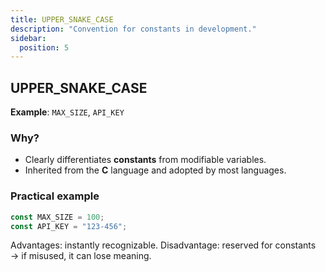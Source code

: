 ```yaml
---
title: UPPER_SNAKE_CASE
description: "Convention for constants in development."
sidebar:
  position: 5
---
```


## UPPER_SNAKE_CASE

**Example**: `MAX_SIZE`, `API_KEY`

### Why?
- Clearly differentiates **constants** from modifiable variables.
- Inherited from the **C** language and adopted by most languages.

### Practical example

```js
const MAX_SIZE = 100;
const API_KEY = "123-456";
```

Advantages: instantly recognizable.
Disadvantage: reserved for constants → if misused, it can lose meaning. 

